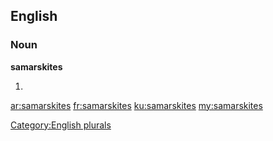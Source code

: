 ==English==

===Noun===
'''samarskites'''

# {{plural of|samarskite}}

[[Category:English plurals]]

[[ar:samarskites]]
[[fr:samarskites]]
[[ku:samarskites]]
[[my:samarskites]]